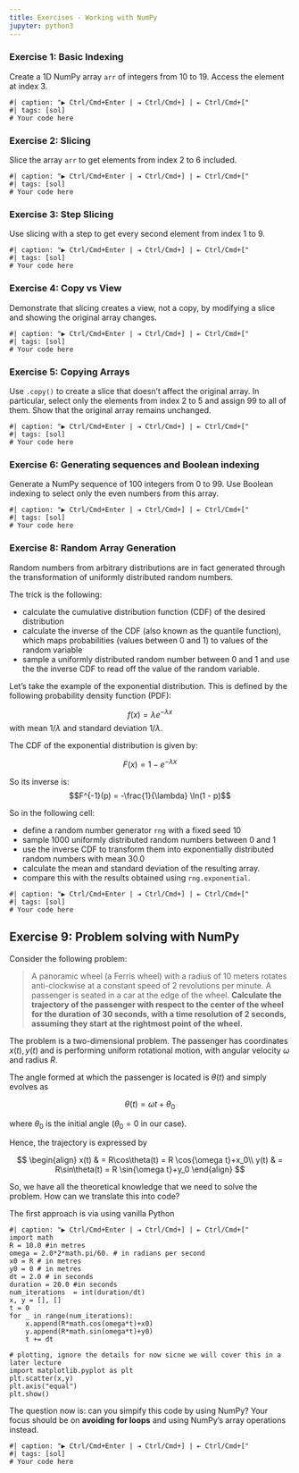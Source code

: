 ```yaml
---
title: Exercises - Working with NumPy
jupyter: python3
---
```




### Exercise 1: Basic Indexing
Create a 1D NumPy array `arr` of integers from 10 to 19. Access the element at index 3.

```pyodide
#| caption: "▶ Ctrl/Cmd+Enter | ⇥ Ctrl/Cmd+] | ⇤ Ctrl/Cmd+["
#| tags: [sol]
# Your code here
```

### Exercise 2: Slicing
Slice the array `arr` to get elements from index 2 to 6 included.

```pyodide
#| caption: "▶ Ctrl/Cmd+Enter | ⇥ Ctrl/Cmd+] | ⇤ Ctrl/Cmd+["
#| tags: [sol]
# Your code here
```

### Exercise 3: Step Slicing
Use slicing with a step to get every second element from index 1 to 9.

```pyodide
#| caption: "▶ Ctrl/Cmd+Enter | ⇥ Ctrl/Cmd+] | ⇤ Ctrl/Cmd+["
#| tags: [sol]
# Your code here
```

### Exercise 4: Copy vs View
Demonstrate that slicing creates a view, not a copy, by modifying a slice and showing the original array changes.

```pyodide
#| caption: "▶ Ctrl/Cmd+Enter | ⇥ Ctrl/Cmd+] | ⇤ Ctrl/Cmd+["
#| tags: [sol]
# Your code here
```

### Exercise 5: Copying Arrays
Use `.copy()` to create a slice that doesn't affect the original array. In particular, select only the elements from index 2 to 5 and assign 99 to all of them. Show that the original array remains unchanged.

```pyodide
#| caption: "▶ Ctrl/Cmd+Enter | ⇥ Ctrl/Cmd+] | ⇤ Ctrl/Cmd+["
#| tags: [sol]
# Your code here
```

### Exercise 6: Generating sequences and Boolean indexing

Generate a NumPy sequence of 100 integers from 0 to 99. Use Boolean indexing to select only the even numbers from this array.

```pyodide
#| caption: "▶ Ctrl/Cmd+Enter | ⇥ Ctrl/Cmd+] | ⇤ Ctrl/Cmd+["
#| tags: [sol]
# Your code here
```

### Exercise 8: Random Array Generation

Random numbers from arbitrary distributions are in fact generated through the transformation of uniformly distributed random numbers.

The trick is the following:

- calculate the cumulative distribution function (CDF) of the desired distribution
- calculate the inverse of the CDF (also known as the quantile function), which maps probabilities (values between 0 and 1) to values of the random variable
- sample a uniformly distributed random number between 0 and 1 and use the the inverse CDF to read off the value of the random variable.


Let's take the example of the exponential distribution. This is defined by the following probability density function (PDF):

$$
f(x) = \lambda e^{-\lambda x}
$$
with mean $1/\lambda$ and standard deviation $1/\lambda$. 

The CDF of the exponential distribution is given by:

$$F(x) = 1 - e^{-\lambda x}
$$

So its inverse is:
$$F^{-1}(p) = -\frac{1}{\lambda} \ln(1 - p)$$

So in the following cell:

- define a random number generator `rng` with a fixed seed 10
- sample 1000 uniformly distributed random numbers between 0 and 1
- use the inverse CDF to transform them into exponentially distributed random numbers with mean  30.0
- calculate the mean and standard deviation of the resulting array.
- compare this with the results obtained using `rng.exponential`.

```pyodide
#| caption: "▶ Ctrl/Cmd+Enter | ⇥ Ctrl/Cmd+] | ⇤ Ctrl/Cmd+["
#| tags: [sol]
# Your code here
```

## Exercise 9: Problem solving with NumPy

Consider the following problem:

> A panoramic wheel (a Ferris wheel) with a radius of 10 meters rotates anti-clockwise at a constant speed of 2 revolutions per minute. A passenger is seated in a car at the edge of the wheel. **Calculate the trajectory of the passenger with respect to the center of the wheel for the duration of 30 seconds, with a time resolution of 2 seconds, assuming they start at the rightmost point of the wheel.**

The problem is a two-dimensional problem. The passenger has coordinates $x(t), y(t)$ and is performing uniform rotational motion, with angular velocity $\omega$ and radius $R$. 

The angle formed at which the passenger is located is $\theta(t)$ and simply evolves as 

$$\theta(t) = \omega t +\theta_0$$

where $\theta_0$ is the initial angle ($\theta_0=0$ in our case).


Hence, the trajectory is expressed by 

$$
\begin{align}
x(t) & = R\cos\theta(t) = R \cos{\omega t}+x_0\\
y(t) & = R\sin\theta(t)  = R \sin{\omega t}+y_0
\end{align}
$$


So, we have all the theoretical knowledge that we need to solve the problem. How can we translate this into code?

The first approach is via using vanilla Python

```pyodide
#| caption: "▶ Ctrl/Cmd+Enter | ⇥ Ctrl/Cmd+] | ⇤ Ctrl/Cmd+["
import math
R = 10.0 #in metres
omega = 2.0*2*math.pi/60. # in radians per second
x0 = R # in metres
y0 = 0 # in metres
dt = 2.0 # in seconds
duration = 20.0 #in seconds
num_iterations  = int(duration/dt)
x, y = [], []
t = 0
for _ in range(num_iterations):
    x.append(R*math.cos(omega*t)+x0)
    y.append(R*math.sin(omega*t)+y0)
    t += dt 

# plotting, ignore the details for now sicne we will cover this in a later lecture
import matplotlib.pyplot as plt
plt.scatter(x,y)
plt.axis("equal")
plt.show()
```

The question now is: can you simpify this code by using NumPy? Your focus should be on **avoiding for loops** and using NumPy's array operations instead.

```pyodide
#| caption: "▶ Ctrl/Cmd+Enter | ⇥ Ctrl/Cmd+] | ⇤ Ctrl/Cmd+["
#| tags: [sol]
# Your code here
```


